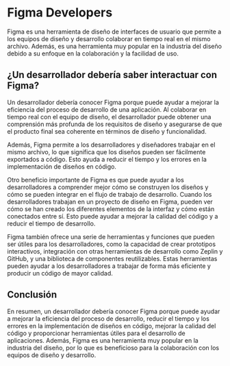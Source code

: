
# Figma Developers

<Divider />

Figma es una herramienta de diseño de interfaces de usuario que permite a los equipos de diseño y desarrollo colaborar en tiempo real en el mismo archivo. Además, es una herramienta muy popular en la industria del diseño debido a su enfoque en la colaboración y la facilidad de uso.

## ¿Un desarrollador debería saber interactuar con Figma?

Un desarrollador debería conocer Figma porque puede ayudar a mejorar la eficiencia del proceso de desarrollo de una aplicación. Al colaborar en tiempo real con el equipo de diseño, el desarrollador puede obtener una comprensión más profunda de los requisitos de diseño y asegurarse de que el producto final sea coherente en términos de diseño y funcionalidad.

Además, Figma permite a los desarrolladores y diseñadores trabajar en el mismo archivo, lo que significa que los diseños pueden ser fácilmente exportados a código. Esto ayuda a reducir el tiempo y los errores en la implementación de diseños en código.

Otro beneficio importante de Figma es que puede ayudar a los desarrolladores a comprender mejor cómo se construyen los diseños y cómo se pueden integrar en el flujo de trabajo de desarrollo. Cuando los desarrolladores trabajan en un proyecto de diseño en Figma, pueden ver cómo se han creado los diferentes elementos de la interfaz y cómo están conectados entre sí. Esto puede ayudar a mejorar la calidad del código y a reducir el tiempo de desarrollo.

Figma también ofrece una serie de herramientas y funciones que pueden ser útiles para los desarrolladores, como la capacidad de crear prototipos interactivos, integración con otras herramientas de desarrollo como Zeplin y GitHub, y una biblioteca de componentes reutilizables. Estas herramientas pueden ayudar a los desarrolladores a trabajar de forma más eficiente y producir un código de mayor calidad.

## Conclusión

En resumen, un desarrollador debería conocer Figma porque puede ayudar a mejorar la eficiencia del proceso de desarrollo, reducir el tiempo y los errores en la implementación de diseños en código, mejorar la calidad del código y proporcionar herramientas útiles para el desarrollo de aplicaciones. Además, Figma es una herramienta muy popular en la industria del diseño, por lo que es beneficioso para la colaboración con los equipos de diseño y desarrollo.